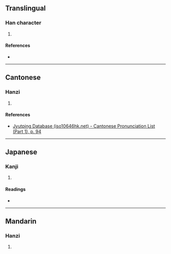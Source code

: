 {{character info/new}}
==Translingual==

===Han character===
{{Han char|rn=38|rad=女|as=10|sn=13|four=47462|canj=VHHW|ids=⿰女留}}

# {{defn|Han|sort=女10}}

====References====
* {{Han ref|kx=0268.120|dkj=06580|hdz=21072.170|uh=5AB9|ud=23225|bh=DD46|bd=56646}}

----

==Cantonese==

===Hanzi===
{{yue-hanzi|jyut=[[lau4]]|y=lau4}}

# {{defn|lang=yue|sort=女10}}

====References====
* [http://www.iso10646hk.net/jp/document/download.jsp Jyutping Database (iso10646hk.net) - Cantonese Pronunciation List (Part 1), p. 94]

----

==Japanese==

===Kanji===
{{ja-kanji|grade=|rs=女10}}

# {{defn|lang=ja|sort=女10}}

====Readings====
* {{ja-readings|on=[[りう]] (riu), [[る]] (ru)|kun=}}

----

==Mandarin==

===Hanzi===
{{cmn-hanzi|pin=[[liú]] ([[liu2]])|wg=liu<sup>2</sup>}}

# {{defn|lang=cmn|sort=女10}}